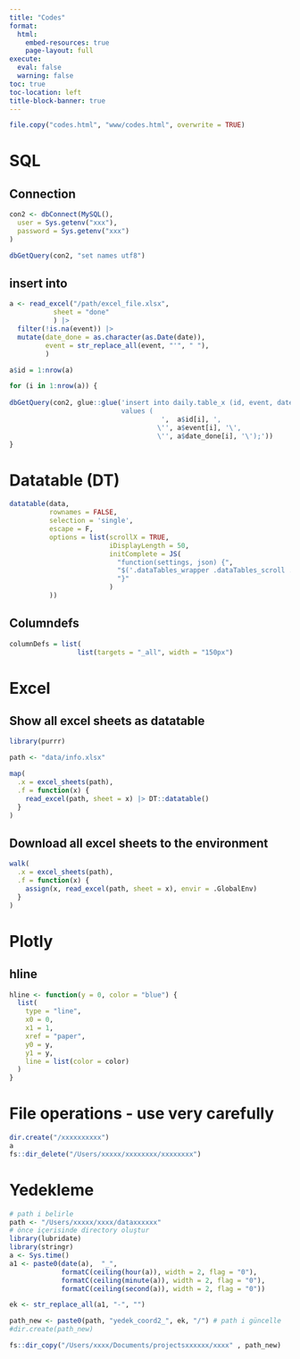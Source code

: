 ```yaml
---
title: "Codes"
format: 
  html: 
    embed-resources: true
    page-layout: full
execute: 
  eval: false
  warning: false
toc: true
toc-location: left
title-block-banner: true
---
```



```r
file.copy("codes.html", "www/codes.html", overwrite = TRUE)
```


# SQL

## Connection

```r
con2 <- dbConnect(MySQL(),
  user = Sys.getenv("xxx"),
  password = Sys.getenv("xxx")
)

dbGetQuery(con2, "set names utf8")

```

## insert into

```r
a <- read_excel("/path/excel_file.xlsx",
           sheet = "done"
           ) |> 
  filter(!is.na(event)) |> 
  mutate(date_done = as.character(as.Date(date)),
         event = str_replace_all(event, "'", " "),
         )

a$id = 1:nrow(a)

for (i in 1:nrow(a)) {
  
dbGetQuery(con2, glue::glue('insert into daily.table_x (id, event, date_done)
                            values (
                                      ',  a$id[i], ',
                                     \'', a$event[i], '\',
                                     \'', a$date_done[i], '\');'))
}


```


# Datatable (DT)

```r
datatable(data, 
          rownames = FALSE,
          selection = 'single',
          escape = F,
          options = list(scrollX = TRUE,
                         iDisplayLength = 50,
                         initComplete = JS(
                           "function(settings, json) {",
                           "$('.dataTables_wrapper .dataTables_scroll .dataTables_scrollBody table.dataTable').css('font-size', '20px');",
                           "}"
                         )
          ))
```


## Columndefs

```r
columnDefs = list(
                 list(targets = "_all", width = "150px") 
```


# Excel

## Show all excel sheets as datatable

```r
library(purrr)

path <- "data/info.xlsx"

map(
  .x = excel_sheets(path),
  .f = function(x) {
    read_excel(path, sheet = x) |> DT::datatable()
  }
)

```

## Download all excel sheets to the environment

```r
walk(
  .x = excel_sheets(path),
  .f = function(x) {
    assign(x, read_excel(path, sheet = x), envir = .GlobalEnv)
  }
)

```


# Plotly

## hline

```r
hline <- function(y = 0, color = "blue") {
  list(
    type = "line",
    x0 = 0,
    x1 = 1,
    xref = "paper",
    y0 = y,
    y1 = y,
    line = list(color = color)
  )
}
```

# File operations - use very carefully

```r
dir.create("/xxxxxxxxxx")
a
fs::dir_delete("/Users/xxxxx/xxxxxxxx/xxxxxxxx")
```

# Yedekleme

```r
# path i belirle
path <- "/Users/xxxxx/xxxx/dataxxxxxx"
# önce içerisinde directory oluştur
library(lubridate)
library(stringr)
a <- Sys.time()
a1 <- paste0(date(a),  "_", 
             formatC(ceiling(hour(a)), width = 2, flag = "0"),
             formatC(ceiling(minute(a)), width = 2, flag = "0"),
             formatC(ceiling(second(a)), width = 2, flag = "0"))

ek <- str_replace_all(a1, "-", "")

path_new <- paste0(path, "yedek_coord2_", ek, "/") # path i güncelle
#dir.create(path_new)

fs::dir_copy("/Users/xxxx/Documents/projectsxxxxxx/xxxx" , path_new)
```

